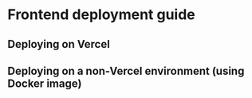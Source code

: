 # Frontend deployment guide
## Deploying on Vercel
## Deploying on a non-Vercel environment (using Docker image)